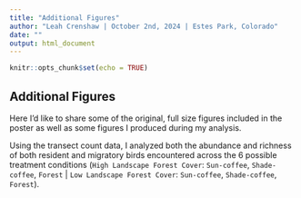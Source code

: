 ```yaml
---
title: "Additional Figures"
author: "Leah Crenshaw | October 2nd, 2024 | Estes Park, Colorado"
date: ""
output: html_document
---
```


```r
knitr::opts_chunk$set(echo = TRUE)
```

## Additional Figures

Here I'd like to share some of the original, full size figures included in the poster as well as some figures I produced during my analysis. 

Using the transect count data, I analyzed both the abundance and richness of both resident and migratory birds encountered across the 6 possible treatment conditions (`High Landscape Forest Cover`: `Sun-coffee`, `Shade-coffee`, `Forest` | `Low Landscape Forest Cover`: `Sun-coffee`, `Shade-coffee`, `Forest`). 

